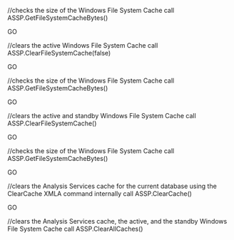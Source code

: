 //checks the size of the Windows File System Cache
call ASSP.GetFileSystemCacheBytes()

GO

//clears the active Windows File System Cache
call ASSP.ClearFileSystemCache(false)

GO

//checks the size of the Windows File System Cache
call ASSP.GetFileSystemCacheBytes()

GO

//clears the active and standby Windows File System Cache
call ASSP.ClearFileSystemCache()

GO

//checks the size of the Windows File System Cache
call ASSP.GetFileSystemCacheBytes()

GO

//clears the Analysis Services cache for the current database using the ClearCache XMLA command internally
call ASSP.ClearCache()

GO

//clears the Analysis Services cache, the active, and the standby Windows File System Cache
call ASSP.ClearAllCaches()